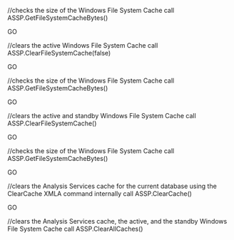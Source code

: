 //checks the size of the Windows File System Cache
call ASSP.GetFileSystemCacheBytes()

GO

//clears the active Windows File System Cache
call ASSP.ClearFileSystemCache(false)

GO

//checks the size of the Windows File System Cache
call ASSP.GetFileSystemCacheBytes()

GO

//clears the active and standby Windows File System Cache
call ASSP.ClearFileSystemCache()

GO

//checks the size of the Windows File System Cache
call ASSP.GetFileSystemCacheBytes()

GO

//clears the Analysis Services cache for the current database using the ClearCache XMLA command internally
call ASSP.ClearCache()

GO

//clears the Analysis Services cache, the active, and the standby Windows File System Cache
call ASSP.ClearAllCaches()